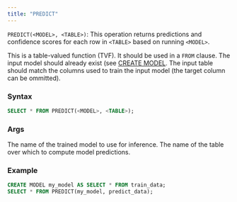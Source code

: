 ```yaml
---
title: "PREDICT"
---
```


`PREDICT(<MODEL>, <TABLE>)`: This operation returns predictions and
confidence scores for each row in `<TABLE>` based on running `<MODEL>`.

This is a table-valued function (TVF). It should be used in a `FROM` 
clause. The input model should already exist (see [CREATE MODEL](https://docs.driftodata.com/statements-and-ops/create-model).
The input table should match the columns used to train the input 
model (the target column can be ommitted). 

### Syntax

```sql
SELECT * FROM PREDICT(<MODEL>, <TABLE>);
```

### Args

<ParamField query="<MODEL>" type="literal or string">
  The name of the trained model to use for inference.
</ParamField>

<ParamField query="<TABLE>" type="literal">
  The name of the table over which to compute model predictions.
</ParamField>


### Example

```sql
CREATE MODEL my_model AS SELECT * FROM train_data;
SELECT * FROM PREDICT(my_model, predict_data);
```
